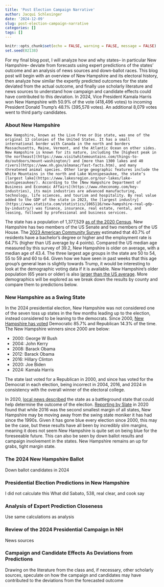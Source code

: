 ```yaml
---
title: 'Post Election Campaign Narrative'
author: Jacqui Schlesinger
date: '2024-12-09'
slug: post-election-campaign-narrative
categories: []
tags: []
---
```



```r
knitr::opts_chunk$set(echo = FALSE, warning = FALSE, message = FALSE)
set.seed(02138)
```

For my final blog post, I will analyze how and why states– in particular New Hampshire– deviate from forecasts using expert predictions of the states’ outcome and an analysis of news sources and down-ballot races. This blog post will begin with an overview of New Hampshire and its electoral history, then analyze how similar the expertly predicted outcomes for the state deviated from the actual outcome, and finally use scholarly literature and news sources to understand how campaign and candidate effects could have contributed to this deviation. In 2024, Vice President Kamala Harris won New Hampshire with 50.9% of the vote (418,496 votes) to incoming President Donald Trump’s 48.1% (395,578 votes). An additional 8,079 votes went to third party candidates. 

### About New Hampshire
	New Hampshire, known as the Live Free or Die state, was one of the original 13 colonies of the United States. It has a small international border with Canada in the north and borders Massachusetts, Maine, Vermont, and the Atlantic Ocean on other sides. New Hampshire is known for its nature, including the [highest peak in the northeast](https://www.visitwhitemountains.com/things-to-do/outdoors/mount-washington/) and [more than 1300 lakes and 40 rivers](https://www.nh.gov/almanac/fast-facts.htm), and many threatened animal species. Other large geographic features include the White Mountains in the north and Lake Winnipesaukee, the state’s [largest lake](https://www.lakesregion.org/our-lakes/lake-winnipesaukee/). According to the [New Hampshire Department of Business and Economic Affairs](https://www.nheconomy.com/key-industries), its main industries are advanced manufacturing, technology, life sciences, and tourism and hospitality. By real value added to the GDP of the state in 2023, the [largest industry](https://www.statista.com/statistics/1065116/new-hampshire-real-gdp-by-industry/) was finance, insurance, real estate, rental, and leasing, followed by professional and business services. 

The state has a population of 1,377,529 [as of the 2020 Census](https://data.census.gov/profile/New_Hampshire?g=040XX00US33). New Hampshire has two members of the US Senate and two members of the US House. The [2023 American Community Survey](https://data.census.gov/profile/New_Hampshire?g=040XX00US33) estimated that 40.7% of residents have a bachelor's degree or higher and the employment rate is 64.7% (higher than US average by 4 points). Compared the US median age measured by this survey of 39.2, New Hampshire is older on average, with a median age of 43.4. The three largest age groups in the state are 50 to 54, 55 to 59 and 60 to 64. Given how we have seen in past weeks that this age group's general lean is slightly towards Trump, it would be interesting to look at the demographic voting data if it is available. New Hampshire's older population (65 years or older) is also [larger than the US average](https://data.census.gov/profile/New_Hampshire?g=040XX00US33). More demographics will be explored as we break down the results by county and compare them to predictions below. 


### New Hampshire as a Swing State
In the 2024 presidential election, New Hampshire was not considered one of the seven toss up states in the few months leading up to the election, instead considered to be leaning to the democrats. Since 2000, [New Hampshire has voted](https://ballotpedia.org/Presidential_voting_trends_in_New_Hampshire) Democratic 85.7% and Republican 14.3% of the time. The New Hampshire winners since 2000 are below:

- 2000: George W Bush
- 2004: John Kerry
- 2008: Barack Obama 
- 2012: Barack Obama 
- 2016: Hillary Clinton
- 2020: Joe Biden 
- 2024: Kamala Harris

The state last voted for a Republican in 2000, and since has voted for the Democrat in each election, being incorrect in 2004, 2016, and 2024 in consistency with the overall winner of the electoral college. 

In 2020, [local news described](https://www.wmur.com/article/new-hampshire-president-election-results-history/34464312) the state as a battleground state that could help determine the outcome of the election. [Reporting by Slate](https://slate.com/news-and-politics/2020/11/new-hampshire-still-swing-state.html) in 2020 found that while 2016 was the second smallest margin of all states, New Hampshire may be moving away from the swing state moniker it has had since the 1990s. Given it has gone blue every election since 2000, this may be the case, but these results have all been by incredibly slim margins, meaning it does not seem New Hampshire is quite set on being blue for the foreseeable future. This can also be seen by down ballot results and campaign involvement in the states. New Hampshire remains an up for grabs, tight margin state. 


### The 2024 New Hampshire Ballot
Down ballot candidates in 2024

### Presidential Election Predictions in New Hampshire
I did not calculate this
What did Sabato, 538, real clear, and cook say

### Analysis of Expert Prediction Closeness
Use same calculations as analysis

### Review of the 2024 Presidential Campaign in NH
News sources

### Campaign and Candidate Effects As Deviations from Predictions
Drawing on the literature from the class and, if necessary, other scholarly sources, speculate on how the campaign and candidates may have contributed to the deviations from the forecasted outcome
